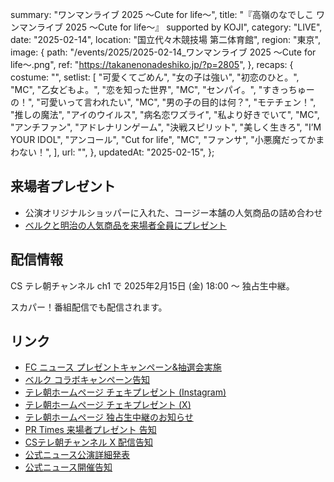   summary: "ワンマンライブ 2025 〜Cute for life〜",
  title: "『高嶺のなでしこ ワンマンライブ 2025 〜Cute for life〜』 supported by KOJI",
  category: "LIVE",
  date: "2025-02-14",
  location: "国立代々木競技場 第二体育館",
  region: "東京",
  image: {
    path: "/events/2025/2025-02-14_ワンマンライブ 2025 〜Cute for life〜.png",
    ref: "https://takanenonadeshiko.jp/?p=2805",
  },
  recaps: {
    costume: "",
    setlist: [
      "可愛くてごめん",
      "女の子は強い",
      "初恋のひと。",
      "MC",
      "乙女どもよ。",
      "恋を知った世界",
      "MC",
      "センパイ。",
      "すきっちゅーの！",
      "可愛いって言われたい",
      "MC",
      "男の子の目的は何？",
      "モテチェン！",
      "推しの魔法",
      "アイのウイルス",
      "病名恋ワズライ",
      "私より好きでいて",
      "MC",
      "アンチファン",
      "アドレナリンゲーム",
      "決戦スピリット",
      "美しく生きろ",
      "I’M YOUR IDOL",
      "アンコール",
      "Cut for life",
      "MC",
      "ファンサ",
      "小悪魔だってかまわない！",
    ],
    url: "",
  },
  updatedAt: "2025-02-15",
};

## 来場者プレゼント

- 公演オリジナルショッパーに入れた、コージー本舗の人気商品の詰め合わせ
- [ベルクと明治の人気商品を来場者全員にプレゼント](https://x.com/takanenofficial/status/1885478174215331858)

## 配信情報

CS テレ朝チャンネル ch1 で 2025年2月15日 (金) 18:00 〜 独占生中継。

スカパー！番組配信でも配信されます。

## リンク

- [FC ニュース プレゼントキャンペーン&抽選会実施](https://takanekofc.com/news/public/_/d78d7cuops670uqi.html)
- [ベルク コラボキャンペーン告知](https://x.com/takanenofficial/status/1885478174215331858)
- [テレ朝ホームページ チェキプレゼント (Instagram)](https://ex-maniacs.tv-asahi.co.jp/ch/ex_maniacs/post-51877/)
- [テレ朝ホームページ チェキプレゼント (X)](https://ex-maniacs.tv-asahi.co.jp/ch/ex_maniacs/post-51852/)
- [テレ朝ホームページ 独占生中継のお知らせ](https://www.tv-asahi.co.jp/ch/contents/variety/0765/)
- [PR Times 来場者プレゼント 告知 ](https://prtimes.jp/main/html/rd/p/000000706.000025517.html)
- [CSテレ朝チャンネル X 配信告知](https://x.com/tvasahi_cs/status/1887796172619948175)
- [公式ニュース公演詳細発表](https://takanenonadeshiko.jp/?p=2805)
- [公式ニュース開催告知](https://takanenonadeshiko.jp/?p=2629)
